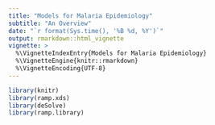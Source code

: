 ```yaml
---
title: "Models for Malaria Epidemiology"
subtitle: "An Overview"
date: "`r format(Sys.time(), '%B %d, %Y')`"
output: rmarkdown::html_vignette
vignette: >
  %\VignetteIndexEntry{Models for Malaria Epidemiology}
  %\VignetteEngine{knitr::rmarkdown}
  %\VignetteEncoding{UTF-8}
---
```

  
```r
library(knitr)
library(ramp.xds)
library(deSolve)
library(ramp.library)
```


